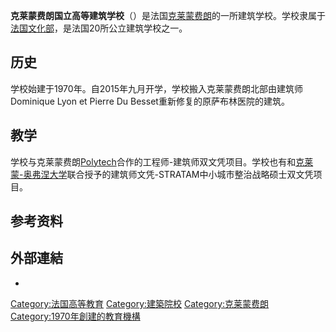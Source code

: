 {{Unreferenced|time=2021-03-01T05:09:12+00:00}}
{{Infobox university
| name             = 克莱蒙费朗国立高等建筑学校
| native_name      = ENSACF
| image            = 
| caption = 
| latin_name = 
| motto = 
| zhmotto = 
| closed = 
| established      = 1970年
| re-established = 
| anniversary = 
| type             = 公立行政机构
| endowment = 
| budget           = 
| president        = André MARCON
| secretary = 
| faculty = 
| staff = 
| students         = 600
| undergrad = 
| postgrad = 
| location         = {{FRA}}[[克莱蒙费朗|克莱蒙费朗]]
| campus = 市区
| athletics = 
| conference = 
| colors = 
| nickname = 
| affiliations = 
| zip = 
| telephone = 
| logo = 
| footnotes = 
| native_name_lang = fr
| weburl = {{URL|http://www.clermont-fd.archi.fr/}}
| calendar = 
}}'''克莱蒙费朗国立高等建筑学校'''（{{lang-fr|École nationale supérieure d'architecture de Clermont-Ferrand}}）是法国[[克莱蒙费朗|克莱蒙费朗]]的一所建筑学校。学校隶属于[[法国文化部|法国文化部]]，是法国20所公立建筑学校之一。

== 历史 ==
学校始建于1970年。自2015年九月开学，学校搬入克莱蒙费朗北部由建筑师Dominique Lyon et Pierre Du Besset重新修复的原萨布林医院的建筑。

== 教学 ==
学校与克莱蒙费朗[[法国综合理工院校网络|Polytech]]合作的工程师-建筑师双文凭项目。学校也有和[[克莱蒙-奥弗涅大学|克莱蒙-奥弗涅大学]]联合授予的建筑师文凭-STRATAM中小城市整治战略硕士双文凭项目。

== 参考资料 ==
{{Reflist}}

== 外部連結 ==

* {{Official website|http://www.clermont-fd.archi.fr/}}
{{法国建筑学校}}

[[Category:法国高等教育|Category:法国高等教育]]
[[Category:建築院校|Category:建築院校]]
[[Category:克莱蒙费朗|Category:克莱蒙费朗]]
[[Category:1970年創建的教育機構|Category:1970年創建的教育機構]]